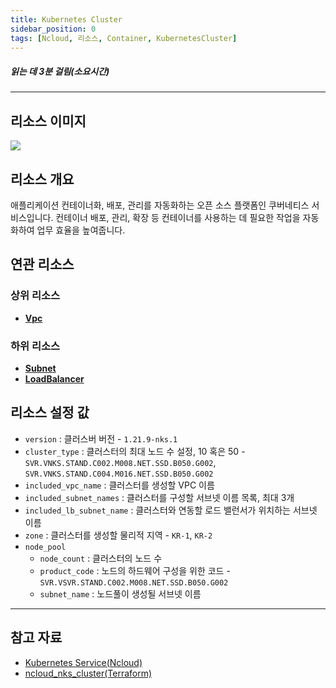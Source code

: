 ```yaml
---
title: Kubernetes Cluster
sidebar_position: 0
tags: [Ncloud, 리소스, Container, KubernetesCluster]
---
```





##### 읽는 데 3분 걸림(소요시간)

---

## 리소스 이미지

<img src={icon} />

## 리소스 개요

애플리케이션 컨테이너화, 배포, 관리를 자동화하는 오픈 소스 플랫폼인 쿠버네티스 서비스입니다. 컨테이너 배포, 관리, 확장 등 컨테이너를 사용하는 데 필요한 작업을 자동화하여 업무 효율을 높여줍니다.

## 연관 리소스

### 상위 리소스

-   [**Vpc**](https://docs.cstudio.app/docs/resource/ncloud/Network/Vpc)

### 하위 리소스

-   [**Subnet**](https://docs.cstudio.app/docs/resource/ncloud/Network/Subnet)
-   [**LoadBalancer**](https://docs.cstudio.app/docs/resource/ncloud/Network/LoadBalancer)

## 리소스 설정 값

-   `version` : 클러스버 버전 - `1.21.9-nks.1`
-   `cluster_type` : 클러스터의 최대 노드 수 설정, 10 혹은 50 - `SVR.VNKS.STAND.C002.M008.NET.SSD.B050.G002`, `SVR.VNKS.STAND.C004.M016.NET.SSD.B050.G002`
-   `included_vpc_name` : 클러스터를 생성할 VPC 이름
-   `included_subnet_names` : 클러스터를 구성할 서브넷 이름 목록, 최대 3개
-   `included_lb_subnet_name` : 클러스터와 연동할 로드 밸런서가 위치하는 서브넷 이름
-   `zone` : 클러스터를 생성할 물리적 지역 - `KR-1`, `KR-2`
-   `node_pool`
    -   `node_count` : 클러스터의 노드 수
    -   `product_code` : 노드의 하드웨어 구성을 위한 코드 - `SVR.VSVR.STAND.C002.M008.NET.SSD.B050.G002`
    -   `subnet_name` : 노드풀이 생성될 서브넷 이름

---

## 참고 자료

-   [Kubernetes Service(Ncloud)](https://www.ncloud.com/product/containers/kubernetes)
-   [ncloud_nks_cluster(Terraform)](https://registry.terraform.io/providers/NaverCloudPlatform/ncloud/latest/docs/resources/nks_cluster)
